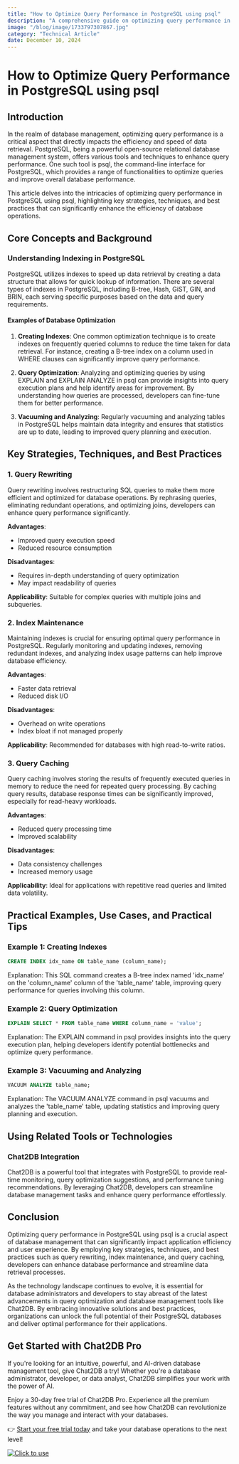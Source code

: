 ```yaml
---
title: "How to Optimize Query Performance in PostgreSQL using psql"
description: "A comprehensive guide on optimizing query performance in PostgreSQL using psql, covering key strategies, techniques, and best practices."
image: "/blog/image/1733797307867.jpg"
category: "Technical Article"
date: December 10, 2024
---
```


# How to Optimize Query Performance in PostgreSQL using psql

## Introduction

In the realm of database management, optimizing query performance is a critical aspect that directly impacts the efficiency and speed of data retrieval. PostgreSQL, being a powerful open-source relational database management system, offers various tools and techniques to enhance query performance. One such tool is psql, the command-line interface for PostgreSQL, which provides a range of functionalities to optimize queries and improve overall database performance.

This article delves into the intricacies of optimizing query performance in PostgreSQL using psql, highlighting key strategies, techniques, and best practices that can significantly enhance the efficiency of database operations.

## Core Concepts and Background

### Understanding Indexing in PostgreSQL

PostgreSQL utilizes indexes to speed up data retrieval by creating a data structure that allows for quick lookup of information. There are several types of indexes in PostgreSQL, including B-tree, Hash, GiST, GIN, and BRIN, each serving specific purposes based on the data and query requirements.

#### Examples of Database Optimization

1. **Creating Indexes**: One common optimization technique is to create indexes on frequently queried columns to reduce the time taken for data retrieval. For instance, creating a B-tree index on a column used in WHERE clauses can significantly improve query performance.

2. **Query Optimization**: Analyzing and optimizing queries by using EXPLAIN and EXPLAIN ANALYZE in psql can provide insights into query execution plans and help identify areas for improvement. By understanding how queries are processed, developers can fine-tune them for better performance.

3. **Vacuuming and Analyzing**: Regularly vacuuming and analyzing tables in PostgreSQL helps maintain data integrity and ensures that statistics are up to date, leading to improved query planning and execution.

## Key Strategies, Techniques, and Best Practices

### 1. Query Rewriting

Query rewriting involves restructuring SQL queries to make them more efficient and optimized for database operations. By rephrasing queries, eliminating redundant operations, and optimizing joins, developers can enhance query performance significantly.

**Advantages**:
- Improved query execution speed
- Reduced resource consumption

**Disadvantages**:
- Requires in-depth understanding of query optimization
- May impact readability of queries

**Applicability**: Suitable for complex queries with multiple joins and subqueries.

### 2. Index Maintenance

Maintaining indexes is crucial for ensuring optimal query performance in PostgreSQL. Regularly monitoring and updating indexes, removing redundant indexes, and analyzing index usage patterns can help improve database efficiency.

**Advantages**:
- Faster data retrieval
- Reduced disk I/O

**Disadvantages**:
- Overhead on write operations
- Index bloat if not managed properly

**Applicability**: Recommended for databases with high read-to-write ratios.

### 3. Query Caching

Query caching involves storing the results of frequently executed queries in memory to reduce the need for repeated query processing. By caching query results, database response times can be significantly improved, especially for read-heavy workloads.

**Advantages**:
- Reduced query processing time
- Improved scalability

**Disadvantages**:
- Data consistency challenges
- Increased memory usage

**Applicability**: Ideal for applications with repetitive read queries and limited data volatility.

## Practical Examples, Use Cases, and Practical Tips

### Example 1: Creating Indexes

```sql
CREATE INDEX idx_name ON table_name (column_name);
```

Explanation: This SQL command creates a B-tree index named 'idx_name' on the 'column_name' column of the 'table_name' table, improving query performance for queries involving this column.

### Example 2: Query Optimization

```sql
EXPLAIN SELECT * FROM table_name WHERE column_name = 'value';
```

Explanation: The EXPLAIN command in psql provides insights into the query execution plan, helping developers identify potential bottlenecks and optimize query performance.

### Example 3: Vacuuming and Analyzing

```sql
VACUUM ANALYZE table_name;
```

Explanation: The VACUUM ANALYZE command in psql vacuums and analyzes the 'table_name' table, updating statistics and improving query planning and execution.

## Using Related Tools or Technologies

### Chat2DB Integration

Chat2DB is a powerful tool that integrates with PostgreSQL to provide real-time monitoring, query optimization suggestions, and performance tuning recommendations. By leveraging Chat2DB, developers can streamline database management tasks and enhance query performance effortlessly.

## Conclusion

Optimizing query performance in PostgreSQL using psql is a crucial aspect of database management that can significantly impact application efficiency and user experience. By employing key strategies, techniques, and best practices such as query rewriting, index maintenance, and query caching, developers can enhance database performance and streamline data retrieval processes.

As the technology landscape continues to evolve, it is essential for database administrators and developers to stay abreast of the latest advancements in query optimization and database management tools like Chat2DB. By embracing innovative solutions and best practices, organizations can unlock the full potential of their PostgreSQL databases and deliver optimal performance for their applications.


## Get Started with Chat2DB Pro

If you're looking for an intuitive, powerful, and AI-driven database management tool, give Chat2DB a try! Whether you're a database administrator, developer, or data analyst, Chat2DB simplifies your work with the power of AI.

Enjoy a 30-day free trial of Chat2DB Pro. Experience all the premium features without any commitment, and see how Chat2DB can revolutionize the way you manage and interact with your databases.

👉 [Start your free trial today](https://chat2db.ai/pricing) and take your database operations to the next level!


[![Click to use](/image/blog/bg/chat2db.jpg)](https://chat2db.ai/)
